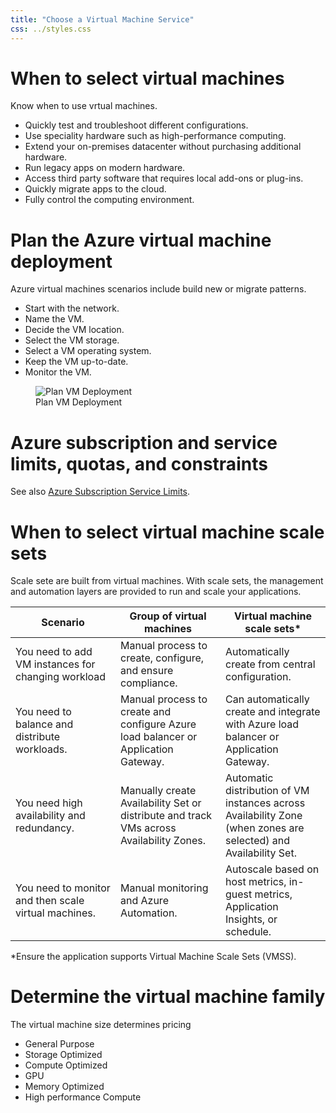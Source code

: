 ```yaml
---
title: "Choose a Virtual Machine Service"
css: ../styles.css
---
```


# When to select virtual machines
Know when to use vrtual machines.

- Quickly test and troubleshoot different configurations.
- Use speciality hardware such as high-performance computing.
- Extend your on-premises datacenter without purchasing additional hardware.
- Run legacy apps on modern hardware.
- Access third party software that requires local add-ons or plug-ins.
- Quickly migrate apps to the cloud.
- Fully control the computing environment.

# Plan the Azure virtual machine deployment
Azure virtual machines scenarios include build new or migrate patterns.

- Start with the network.
- Name the VM.
- Decide the VM location.
- Select the VM storage.
- Select a VM operating system.
- Keep the VM up-to-date.
- Monitor the VM.

![Plan VM Deployment](../images/plan-the-azure-virtual-machine-deployment.png){.center .image-large}

# Azure subscription and service limits, quotas, and constraints
See also [Azure Subscription Service Limits](https://docs.microsoft.com/en-us/azure/azure-resource-manager/management/azure-subscription-service-limits).

# When to select virtual machine scale sets
Scale sete are built from virtual machines. With scale sets, the management and automation layers are provided to run and scale your applications.

|Scenario|Group of virtual machines|Virtual machine scale sets*|
|--|--|--|
|You need to add VM instances for changing workload|Manual process to create, configure, and ensure compliance.|Automatically create from central configuration.|
|You need to balance and distribute workloads.|Manual process to create and configure Azure load balancer or Application Gateway.|Can automatically create and integrate with Azure load balancer or Application Gateway.|
|You need high availability and redundancy.|Manually create Availability Set or distribute and track VMs across Availability Zones.|Automatic distribution of VM instances across Availability Zone (when zones are selected) and Availability Set.|
|You need to monitor and then scale virtual machines.|Manual monitoring and Azure Automation.|Autoscale based on host metrics, in-guest metrics, Application Insights, or schedule.|

*Ensure the application supports Virtual Machine Scale Sets (VMSS).

# Determine the virtual machine family
The virtual machine size determines pricing

- General Purpose
- Storage Optimized
- Compute Optimized
- GPU
- Memory Optimized
- High performance Compute
